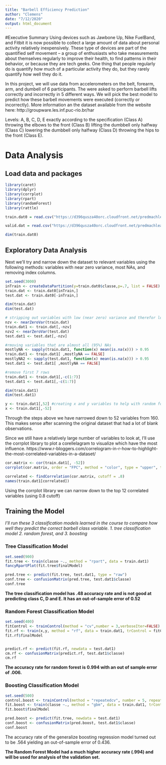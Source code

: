 ```yaml
---
title: "Barbell Efficiency Prediction"
author: "Clemens"
date: "7/12/2020"
output: html_document
---
```


#Executive Summary
Using devices such as Jawbone Up, Nike FuelBand, and Fitbit it is now possible to collect a large amount of data about personal activity relatively inexpensively. These type of devices are part of the quantified self movement – a group of enthusiasts who take measurements about themselves regularly to improve their health, to find patterns in their behavior, or because they are tech geeks. One thing that people regularly do is quantify how much of a particular activity they do, but they rarely quantify how well they do it. 

In this project, we will use data from accelerometers on the belt, forearm, arm, and dumbell of 6 participants. The were asked to perform barbell lifts correctly and incorrectly in 5 different ways. We will pick the best model to predict how these barbell movements were executed (correctly or incorrectly).  More information an the dataset available from the website here: http://groupware.les.inf.puc-rio.br/har 

Levels: A, B, C, D, E
exactly according to the specification (Class A)
throwing the elbows to the front (Class B)
lifting the dumbbell only halfway (Class C) 
lowering the dumbbell only halfway (Class D) 
throwing the hips to the front (Class E).

# Data Analysis

## Load data and packages
```r
library(caret)
library(dplyr)
library(corrplot)
library(rpart)
library(randomForest)
library(rattle)

train.dat0 = read.csv("https://d396qusza40orc.cloudfront.net/predmachlearn/pml-training.csv", na.strings = c("", "NA", "#DIV/0!", " ")) #make all blank strings NA

valid.dat = read.csv("https://d396qusza40orc.cloudfront.net/predmachlearn/pml-testing.csv", na.strings = c("", "NA", "#DIV/0!"," ")) 

dim(train.dat0)
```
## Exploratory Data Analysis
Next we'll try and narrow down the dataset to relevant variables using the following methods: variables with near zero variance, most NAs, and removing index columns.

```r
set.seed(3000)
inTrain <- createDataPartition(y=train.dat0$classe,p=.7, list = FALSE)
train.dat <- train.dat0[inTrain,]
test.dat <- train.dat0[-inTrain,]

dim(train.dat)
dim(test.dat)

# stripping out variables with low (near zero) variance and therefor low effect on classe
nzv <- nearZeroVar(train.dat)   
train.dat1 <- train.dat[,-nzv]
nzv2 <- nearZeroVar(test.dat)   
test.dat1 <- test.dat[,-nzv]

#rmoving variables that are almost all (95%) NAs
mostlyNA <- sapply(train.dat1, function(x) mean(is.na(x))) > 0.95
train.dat1 <- train.dat1[ ,mostlyNA == FALSE]
mostlyNA2 <- sapply(test.dat1, function(x) mean(is.na(x))) > 0.95
test.dat1 <- test.dat1[ ,mostlyNA == FALSE]

#remove first 7 rows
train.dat1 <- train.dat1[,-c(1:7)]
test.dat1 <- test.dat1[,-c(1:7)]

dim(train.dat1)
dim(test.dat1)

y <- train.dat1[,52] #creating x and y variables to help with random forest runtime
x <- train.dat1[,-52]
```

Through the steps above we have narrowed down to 52 variables from 160.  This makes sense after scanning the original dataset that had a lot of blank observations.

Since we still have a relatively large number of variables to look at, I'll use the corrplot library to plot a corellelagram to visualize which have the most influence.  https://www.r-bloggers.com/correlogram-in-r-how-to-highlight-the-most-correlated-variables-in-a-dataset/

```r
cor.matrix <- cor(train.dat1[, -52])
corrplot(cor.matrix, order = "FPC", method = "color", type = "upper", tl.cex = .6, tl.col = rgb(0, 0, 0)) #.6 appears to be the best font size

correlated <- findCorrelation(cor.matrix, cutoff = .8)
names(train.dat1[correlated])
```

Using the corrplot library we can narrow down to the top 12 correlated variables (using 0.8 cutoff)

## Training the Model

*I'll run these 3 classification models learned in the course to compare how well they predict the correct barbell class variable.
1. tree classification model
2. random forest, and 
3. boosting*


### Tree Classification Model
```r
set.seed(900)
fit.tree <- train(classe ~., method = "rpart", data = train.dat1)
fancyRpartPlot(fit.tree$finalModel)

pred.tree <- predict(fit.tree, test.dat1, type = "raw")
conf.tree <- confusionMatrix(pred.tree, test.dat1$classe)
conf.tree
```
**The tree classification model has .48 accuracy rate and is not good at predicting class C, D and E.  It has an out-of-sample error of 0.52**

### Random Forest Classification Model
```r
set.seed(400)
fitControl <- trainControl(method = "cv",number = 3,verboseIter=FALSE)
fit.rf <- train(x,y, method = "rf", data = train.dat1, trControl = fitControl)
fit.rf$finalModel


predict.rf <- predict(fit.rf, newdata = test.dat1)
cm.rf <- confusionMatrix(predict.rf, test.dat1$classe)
cm.rf
```
**The accuracy rate for random forest is 0.994 with an out of sample error of .006.**

### Boosting Classification Model
```r
set.seed(500)
control.boost <- trainControl(method = "repeatedcv", number = 5, repeats = 1)
fit.boost <- train(classe ~., method = "gbm", data = train.dat1, trControl = control.boost, verbose=FALSE) 
fit.boost$finalModel

pred.boost <- predict(fit.tree, newdata = test.dat1)
conf.boost <- confusionMatrix(pred.boost, test.dat1$classe)
conf.boost
```
The accuracy rate of the generalize boosting regression model turned out to be .564 yielding an out-of-sample error of 0.436.



**The Random Forest Model had a much higher accuracy rate (.994) and will be used for analysis of the validation set.**

